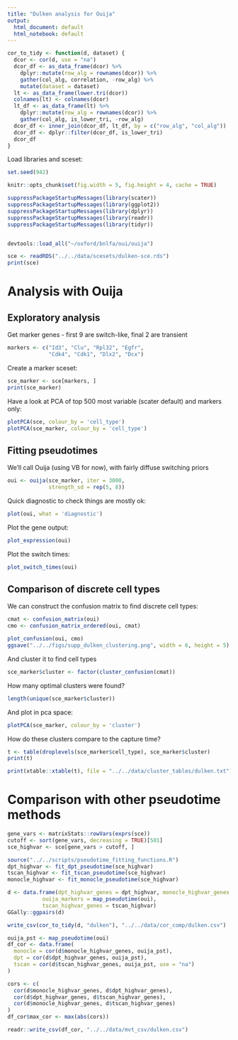 ```yaml
---
title: "Dulken analysis for Ouija"
output:
  html_document: default
  html_notebook: default
---
```



```r
cor_to_tidy <- function(d, dataset) {
  dcor <- cor(d, use = "na")
  dcor_df <- as_data_frame(dcor) %>% 
    dplyr::mutate(row_alg = rownames(dcor)) %>% 
    gather(col_alg, correlation, -row_alg) %>% 
    mutate(dataset = dataset)
  lt <- as_data_frame(lower.tri(dcor))
  colnames(lt) <- colnames(dcor)
  lt_df <- as_data_frame(lt) %>% 
    dplyr::mutate(row_alg = rownames(dcor)) %>% 
    gather(col_alg, is_lower_tri, -row_alg)
  dcor_df <- inner_join(dcor_df, lt_df, by = c("row_alg", "col_alg"))
  dcor_df <- dplyr::filter(dcor_df, is_lower_tri)
  dcor_df
}
```

Load libraries and sceset:

```r
set.seed(942)

knitr::opts_chunk$set(fig.width = 5, fig.height = 4, cache = TRUE)

suppressPackageStartupMessages(library(scater))
suppressPackageStartupMessages(library(ggplot2))
suppressPackageStartupMessages(library(dplyr))
suppressPackageStartupMessages(library(readr))
suppressPackageStartupMessages(library(tidyr))


devtools::load_all("~/oxford/bnlfa/oui/ouija")

sce <- readRDS("../../data/scesets/dulken-sce.rds")
print(sce)
```

# Analysis with Ouija

## Exploratory analysis

Get marker genes - first 9 are switch-like, final 2 are transient

```r
markers <- c("Id3", "Clu", "Rpl32", "Egfr",
             "Cdk4", "Cdk1", "Dlx2", "Dcx")
```

Create a marker sceset:

```r
sce_marker <- sce[markers, ]
print(sce_marker)
```

Have a look at PCA of top 500 most variable (scater default) and markers only:

```r
plotPCA(sce, colour_by = 'cell_type')
plotPCA(sce_marker, colour_by = 'cell_type')
```


## Fitting pseudotimes

We'll call Ouija (using VB for now), with fairly diffuse switching priors

```r
oui <- ouija(sce_marker, iter = 3000,
             strength_sd = rep(5, 8))
```

Quick diagnostic to check things are mostly ok:

```r
plot(oui, what = 'diagnostic')
```

Plot the gene output:

```r
plot_expression(oui)
```

Plot the switch times:

```r
plot_switch_times(oui)
```




## Comparison of discrete cell types

We can construct the confusion matrix to find discrete cell types:

```r
cmat <- confusion_matrix(oui)
cmo <- confusion_matrix_ordered(oui, cmat)
```

```r
plot_confusion(oui, cmo)
ggsave("../../figs/supp_dulken_clustering.png", width = 6, height = 5)
```

And cluster it to find cell types

```r
sce_marker$cluster <- factor(cluster_confusion(cmat))
```

How many optimal clusters were found?

```r
length(unique(sce_marker$cluster))
```

And plot in pca space:

```r
plotPCA(sce_marker, colour_by = 'cluster')
```

How do these clusters compare to the capture time?

```r
t <- table(droplevels(sce_marker$cell_type), sce_marker$cluster)
print(t)
```

```r
print(xtable::xtable(t), file = "../../data/cluster_tables/dulken.txt")
```


# Comparison with other pseudotime methods

```r
gene_vars <- matrixStats::rowVars(exprs(sce))
cutoff <- sort(gene_vars, decreasing = TRUE)[501]
sce_highvar <- sce[gene_vars > cutoff, ]
```

```r
source("../../scripts/pseudotime_fitting_functions.R")
dpt_highvar <- fit_dpt_pseudotime(sce_highvar)
tscan_highvar <- fit_tscan_pseudotime(sce_highvar)
monocle_highvar <- fit_monocle_pseudotime(sce_highvar)

d <- data.frame(dpt_highvar_genes = dpt_highvar, monocle_highvar_genes = monocle_highvar,
           ouija_markers = map_pseudotime(oui), 
           tscan_highvar_genes = tscan_highvar)
GGally::ggpairs(d)

```

```r
write_csv(cor_to_tidy(d, "dulken"), "../../data/cor_comp/dulken.csv")
```


```r
ouija_pst <- map_pseudotime(oui)
df_cor <- data.frame(
  monocle = cor(d$monocle_highvar_genes, ouija_pst),
  dpt = cor(d$dpt_highvar_genes, ouija_pst),
  tscan = cor(d$tscan_highvar_genes, ouija_pst, use = "na")
)
```


```r
cors <- c(
  cor(d$monocle_highvar_genes, d$dpt_highvar_genes),
  cor(d$dpt_highvar_genes, d$tscan_highvar_genes),
  cor(d$monocle_highvar_genes, d$tscan_highvar_genes)
)
df_cor$max_cor <- max(abs(cors))
```


```r
readr::write_csv(df_cor, "../../data/mvt_csv/dulken.csv")

```
